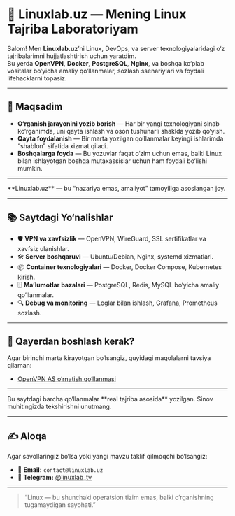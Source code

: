 
# 👋 Linuxlab.uz — Mening Linux Tajriba Laboratoriyam

Salom! Men **Linuxlab.uz**’ni Linux, DevOps, va server texnologiyalaridagi o‘z tajribalarimni hujjatlashtirish uchun yaratdim.  
Bu yerda **OpenVPN**, **Docker**, **PostgreSQL**, **Nginx**, va boshqa ko‘plab vositalar bo‘yicha amaliy qo‘llanmalar, sozlash ssenariylari va foydali lifehacklarni topasiz.

---

## 🎯 Maqsadim

- **O‘rganish jarayonini yozib borish** — Har bir yangi texnologiyani sinab ko‘rganimda, uni qayta ishlash va oson tushunarli shaklda yozib qo‘yish.
- **Qayta foydalanish** — Bir marta yozilgan qo‘llanmalar keyingi ishlarimda “shablon” sifatida xizmat qiladi.
- **Boshqalarga foyda** — Bu yozuvlar faqat o‘zim uchun emas, balki Linux bilan ishlayotgan boshqa mutaxassislar uchun ham foydali bo‘lishi mumkin.

---

<Callout type="info" emoji="💡">
  **Linuxlab.uz** — bu “nazariya emas, amaliyot” tamoyiliga asoslangan joy.
</Callout>

---

## 📚 Saytdagi Yo‘nalishlar

- 🛡 **VPN va xavfsizlik** — OpenVPN, WireGuard, SSL sertifikatlar va xavfsiz ulanishlar.
- 🛠 **Server boshqaruvi** — Ubuntu/Debian, Nginx, systemd xizmatlari.
- 📦 **Container texnologiyalari** — Docker, Docker Compose, Kubernetes kirish.
- 🗄 **Ma’lumotlar bazalari** — PostgreSQL, Redis, MySQL bo‘yicha amaliy qo‘llanmalar.
- 🔍 **Debug va monitoring** — Loglar bilan ishlash, Grafana, Prometheus sozlash.

---

## 🚀 Qayerdan boshlash kerak?

Agar birinchi marta kirayotgan bo‘lsangiz, quyidagi maqolalarni tavsiya qilaman:

- [OpenVPN AS o‘rnatish qo‘llanmasi](/linux/openvpn/install-openvpn-as)

---

<Callout type="warning" emoji="⚠️">
  Bu saytdagi barcha qo‘llanmalar **real tajriba asosida** yozilgan. Sinov muhitingizda tekshirishni unutmang.
</Callout>

---

## ✍️ Aloqa

Agar savollaringiz bo‘lsa yoki yangi mavzu taklif qilmoqchi bo‘lsangiz:

- 💌 **Email:** `contact@linuxlab.uz`
- 💬 **Telegram:** [@linuxlab_tv](https://t.me/linuxlab_tv)

---

> “Linux — bu shunchaki operatsion tizim emas, balki o‘rganishning tugamaydigan sayohati.”
